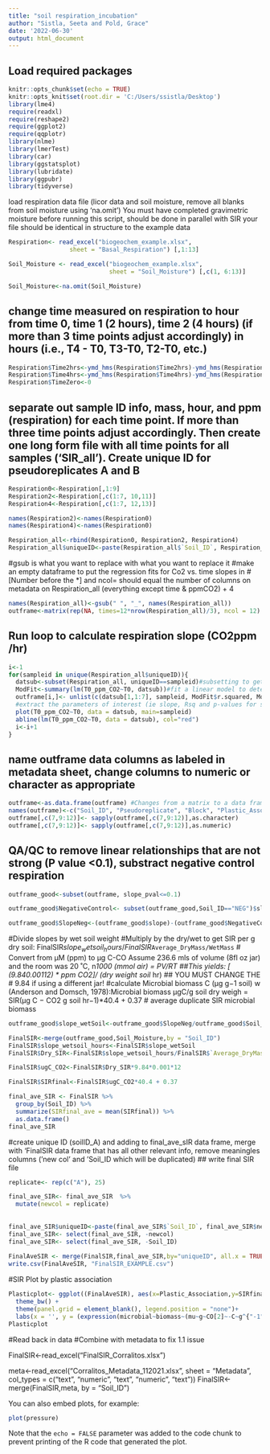 ---
title: "soil respiration_incubation"
author: "Sistla, Seeta and Pold, Grace"
date: '2022-06-30'
output: html_document
---
## Load required packages

```{r setup, include=FALSE}
knitr::opts_chunk$set(echo = TRUE)
knitr::opts_knit$set(root.dir = 'C:/Users/ssistla/Desktop')
library(lme4)
require(readxl)
require(reshape2)
require(ggplot2)
require(qqplotr)
library(nlme)
library(lmerTest)
library(car)
library(ggstatsplot)
library(lubridate)
library(ggpubr)
library(tidyverse)
```


load respiration data file (licor data and soil moisture, remove all blanks from soil moisture using 'na.omit') 
You must have completed gravimetric moisture before running this script, should be done in parallel with SIR
your file should be identical in structure to the example data
```{r} 
Respiration<- read_excel("biogeochem_example.xlsx", 
                 sheet = "Basal_Respiration") [,1:13]

Soil_Moisture <- read_excel("biogeochem_example.xlsx", 
                            sheet = "Soil_Moisture") [,c(1, 6:13)]

Soil_Moisture<-na.omit(Soil_Moisture)

```

## change time measured on respiration to hour from time 0, time 1 (2 hours), time 2 (4 hours) (if more than 3 time points adjust accordingly) in hours (i.e., T4 - T0, T3-T0, T2-T0, etc.)

```{r}
Respiration$Time2hrs<-ymd_hms(Respiration$Time2hrs)-ymd_hms(Respiration$TimeZero)
Respiration$Time4hrs<-ymd_hms(Respiration$Time4hrs)-ymd_hms(Respiration$TimeZero)
Respiration$TimeZero<-0
```

## separate out sample ID info, mass, hour, and ppm (respiration) for each time point. If more than three time points adjust accordingly.  Then create one long form file with all time points for all samples ('SIR_all'). Create unique ID for pseudoreplicates A and B


```{r}
Respiration0<-Respiration[,1:9]
Respiration2<-Respiration[,c(1:7, 10,11)]
Respiration4<-Respiration[,c(1:7, 12,13)]

names(Respiration2)<-names(Respiration0)
names(Respiration4)<-names(Respiration0)

Respiration_all<-rbind(Respiration0, Respiration2, Respiration4)
Respiration_all$uniqueID<-paste(Respiration_all$`Soil_ID`, Respiration_all$Pseudoreplicate, sep="_")

```


#gsub is what you want to replace with what you want to replace it 
#make an empty dataframe to put the regression fits for Co2 vs. time slopes in 
#[Number before the *] and ncol= should equal the number of columns on metadata on Respiration_all (everything except time & ppmCO2) + 4 
```{r}
names(Respiration_all)<-gsub(" ", "_", names(Respiration_all))
outframe<-matrix(rep(NA, times=12*nrow(Respiration_all)/3), ncol = 12)
```


## Run loop to calculate respiration slope (CO2ppm /hr)

```{r}
i<-1
for(sampleid in unique(Respiration_all$uniqueID)){
  datsub<-subset(Respiration_all, uniqueID==sampleid)#subsetting to get data just for sample of interest
  ModFit<-summary(lm(T0_ppm_CO2~T0, datsub))#fit a linear model to determine slope
  outframe[i,]<- unlist(c(datsub[1,1:7], sampleid, ModFit$r.squared, ModFit$coefficients[2], ModFit$coefficients[4], ModFit$coefficients[8]))
  #extract the parameters of interest (ie slope, Rsq and p-values for slope) and save to a new dataframe
  plot(T0_ppm_CO2~T0, data = datsub, main=sampleid)
  abline(lm(T0_ppm_CO2~T0, data = datsub), col="red")
  i<-i+1
}

```
## name outframe data columns as labeled in metadata sheet, change columns to numeric or character as appropriate

```{r}
outframe<-as.data.frame(outframe) #Changes from a matrix to a data frame
names(outframe)<-c("Soil_ID", "Pseudoreplicate", "Block", "Plastic_Association", "Mulch_Thickness", "BDM_Maker", "Soil_wet_wt", "uniqueID", "r.squared", "slope", "SE", "slope_pval")
outframe[,c(7,9:12)]<- sapply(outframe[,c(7,9:12)],as.character)
outframe[,c(7,9:12)]<- sapply(outframe[,c(7,9:12)],as.numeric)
```

## QA/QC to remove linear relationships that are not strong (P value <0.1), substract negative control respiration

```{r}
outframe_good<-subset(outframe, slope_pval<=0.1)

outframe_good$NegativeControl<- subset(outframe_good,Soil_ID=="NEG")$slope

outframe_good$SlopeNeg<-(outframe_good$slope)-(outframe_good$NegativeControl)

```

#Divide slopes by wet soil weight
#Multiply by the dry/wet to get SIR per g dry soil: FinalSIR$slope_wetsoil_hours/FinalSIR$`Average_DryMass/WetMass`
# Convert from µM (ppm) to µg C-CO Assume 236.6 mls of volume (8fl oz jar) and the room was 20 ˚C, n*1000 (mmol air) = PV/RT 
##This yields: [ (9.84*0.001*12) * ppm CO2]/ (dry weight soil * hr)
## YOU MUST CHANGE THE # 9.84 if using a different jar!
#calculate Microbial biomass C (µg g−1 soil) w (Anderson and Domsch, 1978):Microbial biomass  μgC/g soil dry weigh = SIR(μg C − CO2 g soil hr−1)*40.4 + 0.37
# average duplicate SIR microbial biomass



```{r}
outframe_good$slope_wetSoil<-outframe_good$SlopeNeg/outframe_good$Soil_wet_wt

FinalSIR<-merge(outframe_good,Soil_Moisture,by = "Soil_ID")
FinalSIR$slope_wetsoil_hours<-FinalSIR$slope_wetSoil
FinalSIR$Dry_SIR<-FinalSIR$slope_wetsoil_hours/FinalSIR$`Average_DryMass/WetMass` 

FinalSIR$ugC_CO2<-FinalSIR$Dry_SIR*9.84*0.001*12

FinalSIR$SIRfinal<-FinalSIR$ugC_CO2*40.4 + 0.37

final_ave_SIR <- FinalSIR %>%                                     
  group_by(Soil_ID) %>%
  summarize(SIRfinal_ave = mean(SIRfinal)) %>% 
  as.data.frame()
final_ave_SIR

```


#create unique ID (soilID_A) and adding to final_ave_sIR data frame, merge with 'FinalSIR data frame that has all other relevant info, remove meaningles columns ('new col' and 'Soil_ID which will be duplicated)
## write final SIR file
```{r}
replicate<- rep(c("A"), 25)

final_ave_SIR<- final_ave_SIR  %>%  
  mutate(newcol = replicate)   
  
 
final_ave_SIR$uniqueID<-paste(final_ave_SIR$`Soil_ID`, final_ave_SIR$newcol, sep="_")
final_ave_SIR<- select(final_ave_SIR, -newcol)
final_ave_SIR<- select(final_ave_SIR, -Soil_ID)
                            
FinalAveSIR <- merge(FinalSIR,final_ave_SIR,by="uniqueID", all.x = TRUE)
write.csv(FinalAveSIR, "FinalSIR_EXAMPLE.csv")
```


#SIR Plot by plastic association


```{r} 
Plasticplot<- ggplot((FinalAveSIR), aes(x=Plastic_Association,y=SIRfinal))+ geom_boxplot()+
  theme_bw() + 
  theme(panel.grid = element_blank(), legend.position = "none")+
  labs(x = '', y = (expression(microbial~biomass~(mu~g~CO[2]~-C~g^{"-1"}~soil~hr^{"-1"}))))
Plasticplot
```




#Read back in data
#Combine with metadata to fix 1.1 issue

FinalSIR<-read_excel("FinalSIR_Corralitos.xlsx")



meta<-read_excel("Corralitos_Metadata_112021.xlsx", 
                 sheet = "Metadata", col_types = c("text", 
                                                   "numeric", "text", "numeric", "text"))
FinalSIR<-merge(FinalSIR,meta, by = "Soil_ID")


You can also embed plots, for example:

```{r pressure, echo=FALSE}
plot(pressure)
```

Note that the `echo = FALSE` parameter was added to the code chunk to prevent printing of the R code that generated the plot.
